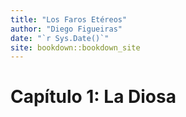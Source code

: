 ```yaml
---
title: "Los Faros Etéreos"
author: "Diego Figueiras"
date: "`r Sys.Date()`"
site: bookdown::bookdown_site
---
```


# Capítulo 1: La Diosa
